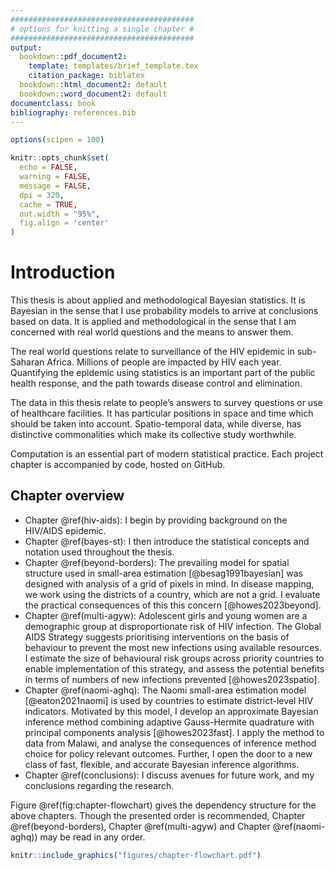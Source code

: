 ```yaml
---
#########################################
# options for knitting a single chapter #
#########################################
output:
  bookdown::pdf_document2:
    template: templates/brief_template.tex
    citation_package: biblatex
  bookdown::html_document2: default
  bookdown::word_document2: default
documentclass: book
bibliography: references.bib
---
```


```r
options(scipen = 100)

knitr::opts_chunk$set(
  echo = FALSE,
  warning = FALSE,
  message = FALSE,
  dpi = 320,
  cache = TRUE,
  out.width = "95%",
  fig.align = 'center'
)
```

# Introduction
\adjustmtc
\markboth{Introduction}{}
<!-- For PDF output, include these two LaTeX commands after unnumbered chapter headings, otherwise the mini table of contents and the running header will show the previous chapter -->

This thesis is about applied and methodological Bayesian statistics.
It is Bayesian in the sense that I use probability models to arrive at conclusions based on data.
It is applied and methodological in the sense that I am concerned with real world questions and the means to answer them.

The real world questions relate to surveillance of the HIV epidemic in sub-Saharan Africa.
Millions of people are impacted by HIV each year.
Quantifying the epidemic using statistics is an important part of the public health response, and the path towards disease control and elimination. 

The data in this thesis relate to people's answers to survey questions or use of healthcare facilities.
It has particular positions in space and time which should be taken into account.
Spatio-temporal data, while diverse, has distinctive commonalities which make its collective study worthwhile.

Computation is an essential part of modern statistical practice.
Each project chapter is accompanied by code, hosted on GitHub.

## Chapter overview

* Chapter \@ref(hiv-aids): I begin by providing background on the HIV/AIDS epidemic.
* Chapter \@ref(bayes-st): I then introduce the statistical concepts and notation used throughout the thesis.
* Chapter \@ref(beyond-borders): The prevailing model for spatial structure used in small-area estimation [@besag1991bayesian] was designed with analysis of a grid of pixels in mind.
In disease mapping, we work using the districts of a country, which are not a grid.
I evaluate the practical consequences of this this concern [@howes2023beyond].
* Chapter \@ref(multi-agyw): Adolescent girls and young women are a demographic group at disproportionate risk of HIV infection.
The Global AIDS Strategy suggests prioritising interventions on the basis of behaviour to prevent the most new infections using available resources.
I estimate the size of behavioural risk groups across priority countries to enable implementation of this strategy, and assess the potential benefits in terms of numbers of new infections prevented [@howes2023spatio].
* Chapter \@ref(naomi-aghq): The Naomi small-area estimation model [@eaton2021naomi] is used by countries to estimate district-level HIV indicators.
Motivated by this model, I develop an approximate Bayesian inference method combining adaptive Gauss-Hermite quadrature with principal components analysis [@howes2023fast].
I apply the method to data from Malawi, and analyse the consequences of inference method choice for policy relevant outcomes.
Further, I open the door to a new class of fast, flexible, and accurate Bayesian inference algorithms.
* Chapter \@ref(conclusions): I discuss avenues for future work, and my conclusions regarding the research.

Figure \@ref(fig:chapter-flowchart) gives the dependency structure for the above chapters.
Though the presented order is recommended, Chapter \@ref(beyond-borders), Chapter \@ref(multi-agyw) and Chapter \@ref(naomi-aghq)) may be read in any order.

```r
knitr::include_graphics("figures/chapter-flowchart.pdf")
```
